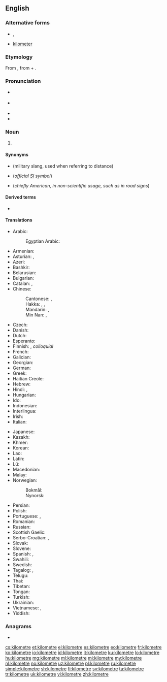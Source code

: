 {{also|kilòmetre}}
==English==

===Alternative forms===
* {{l|en|chilometer}}, {{l|en|chilometre}} {{qualifier|obsolete}}
* {{qualifier|US}} [[kilometer]]

===Etymology===
From {{etyl|fr|en}} {{m|fr|kilomètre}}, from {{etyl|grc|en}} {{m|grc|χίλιοι||thousand}} + {{m|grc|μέτρον||measure}}.

===Pronunciation===
* {{a|UK}} {{IPA|/ˈkɪləˌmiːtə/|/kɪˈlɒmɪtə/|lang=en}}
* {{a|US}} {{IPA|/kəˈlɑmətɚ/|[kʰəˈɫɑməɾɚ]|/ˈkɪləˌmitɚ/|[ˈkʰɪɫəˌmiːɾɚ]|lang=en}}
* {{audio|En-us-kilometre.ogg|Audio (US)|lang=en}}
* {{audio|En-uk-kilometre.ogg|Audio (UK &ndash; Scotland)|lang=en}}

===Noun===
{{en-noun}}

# {{lb|en|British spelling|Canadian spelling|Australian, New Zealand, Irish and South African spelling}} {{SI-unit|kilo|metre|length|lang=en}}

====Synonyms====
* {{l|en|klick}} (military slang, used when referring to distance)
* {{l|en|km}} (''official [[SI]] symbol'')
* {{l|en|Km}} (''chiefly American, in non-scientific usage, such as in road signs'')

====Derived terms====
* {{l|en|square kilometre}}

====Translations====
{{trans-top|unit of measure}}
* Arabic: {{t|ar|كِيلُومِتْر|m|tr=kilomitr}}
*: Egyptian Arabic: {{t|arz|كيلومتر|m|tr=kilometr|sc=Arab}}
* Armenian: {{t+|hy|կիլոմետր}}
* Asturian: {{t|ast|quilómetru|m}}, {{t|ast|kilómetru|m}}
* Azeri: {{t+|az|kilometr}}
* Bashkir: {{t|ba|саҡрым|sc=Cyrl}}
* Belarusian: {{t|be|кіламетр|m|tr=kilamétr}}
* Bulgarian: {{t+|bg|километър|m|tr=kilométǎr}}
* Catalan: {{t|ca|quilòmetre|m}}, {{t|ca|kilòmetre|m}}
* Chinese:
*: Cantonese: {{t|yue|公里|tr=gung1 lei5|sc=Hani}}, {{t|yue|千米|tr=cin1 mai5|sc=Hani}}
*: Hakka: {{t|hak|公里|tr=kûng-lî|sc=Hani}}, {{t|hak|奇勞|sc=Hani}}, {{t|hak|奇劳|tr=khi-ló|sc=Hani}}
*: Mandarin: {{t+|cmn|公里|tr=gōnglǐ|sc=Hani}}, {{t+|cmn|千米|tr=qiān-mǐ|sc=Hani}}
*: Min Nan: {{t+|nan|公里|tr=kong-lí}}, {{t|nan|khí-lo͘h}}
* Czech: {{t+|cs|kilometr|m}}
* Danish: {{t+|da|kilometer|c}}
* Dutch: {{t+|nl|kilometer}}
* Esperanto: {{t|eo|kilometro}}
* Finnish: {{t+|fi|kilometri}}, ''colloquial'' {{t+|fi|kilsa}}
* French: {{t+|fr|kilomètre|m}}
* Galician: {{t+|gl|quilómetro|m}}
* Georgian: {{t|ka|კილომეტრი}}
* German: {{t+|de|Kilometer|m}}
* Greek: {{t+|el|χιλιόμετρο|n}}
* Haitian Creole: {{t|ht|kilomèt}}
* Hebrew: {{t|he|קילומטר|m|tr=kilometer}}
* Hindi: {{t+|hi|किलोमीटर|tr=kilōmīṭar}}, {{t|hi|सहस्रमान|tr=sahasramān|sc=Deva}}
* Hungarian: {{t+|hu|kilométer}}
* Ido: {{t+|io|kilometro}}
* Indonesian: {{t+|id|kilometer}}
* Interlingua: {{t|ia|kilometro}}
* Irish: {{t|ga|ciliméadar|m}}
* Italian: {{t+|it|chilometro|m}}
{{trans-mid}}
* Japanese: {{t+|ja|キロメートル|tr=kiromētoru}}
* Kazakh: {{t|kk|шақырым|sc=Cyrl}}
* Khmer: {{t+|km|គីឡូម៉ែត្រ|tr=kiiloo maet|sc=Khmr}}
* Korean: {{t|ko|킬롬미터|tr=kilomiteo|sc=Hang}}
* Lao: {{t+|lo|ກິໂລແມັດ|sc=Laoo}}
* Latin: {{t+|la|chiliometrum|n}}
* Lü: {{t|khb|ᦜᧅ|sc=Talu}}
* Macedonian: {{t|mk|километар|m|tr=kilométar}}
* Malay: {{t|ms|kilometer}}
* Norwegian:
*: Bokmål: {{t+|nb|kilometer|m}}
*: Nynorsk: {{t+|no|kilometer|m}}
* Persian: {{t+|fa|کیلومتر|tr=kilometr}}
* Polish: {{t+|pl|kilometr|m}}
* Portuguese: {{t+|pt|quilômetro|m}}, {{t+|pt|quilómetro|m}}
* Romanian: {{t+|ro|kilometru|m}}
* Russian: {{t+|ru|киломе́тр|m}}
* Scottish Gaelic: {{t|gd|cilemeatair|m}}
* Serbo-Croatian: {{t|sh|километар|m|sc=Cyrl}}, {{t+|sh|kilometar|m}}
* Slovak: {{t|sk|kilometer}}
* Slovene: {{t+|sl|kilometer}}
* Spanish: {{t+|es|kilómetro|m}}, {{t+|es|quilómetro|m}}
* Swahili: {{t|sw|kilometa}}
* Swedish: {{t+|sv|kilometer|c}}
* Tagalog: {{t|tl|libopanukat}}, {{t|tl|kilometro}}
* Telugu: {{t|te|కిలోమీటరు}}
* Thai: {{t+|th|กิโลเมตร|tr=kilometr}}
* Tibetan: {{t|bo|སྤྱི་ལེ།|sc=Tibt}}
* Tongan: {{t|to|kilomita}}
* Turkish: {{t+|tr|kilometre}}
* Ukrainian: {{t+|uk|кілометр|m|tr=kilométr}}
* Vietnamese: {{t+|vi|cây số}}, {{t|vi|kilômet}}
* Yiddish: {{t|yi|קילאָמעטער|m}}
{{trans-bottom}}

===Anagrams===
* {{l|en|kilometer}}

[[cs:kilometre]]
[[et:kilometre]]
[[el:kilometre]]
[[es:kilometre]]
[[eo:kilometre]]
[[fr:kilometre]]
[[ko:kilometre]]
[[io:kilometre]]
[[id:kilometre]]
[[it:kilometre]]
[[ku:kilometre]]
[[lo:kilometre]]
[[hu:kilometre]]
[[mg:kilometre]]
[[ml:kilometre]]
[[mi:kilometre]]
[[my:kilometre]]
[[nl:kilometre]]
[[no:kilometre]]
[[uz:kilometre]]
[[pl:kilometre]]
[[ru:kilometre]]
[[simple:kilometre]]
[[sh:kilometre]]
[[fi:kilometre]]
[[sv:kilometre]]
[[ta:kilometre]]
[[tr:kilometre]]
[[uk:kilometre]]
[[vi:kilometre]]
[[zh:kilometre]]